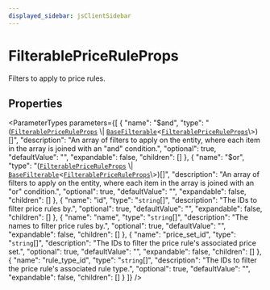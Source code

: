 ```yaml
---
displayed_sidebar: jsClientSidebar
---
```



# FilterablePriceRuleProps

Filters to apply to price rules.

## Properties

<ParameterTypes parameters={[
  {
    "name": "$and",
    "type": "([`FilterablePriceRuleProps`](internal.internal-1.PricingTypes.FilterablePriceRuleProps.mdx) \\| [`BaseFilterable`](../../DAL/interfaces/internal.internal-1.DAL.BaseFilterable.mdx)<[`FilterablePriceRuleProps`](internal.internal-1.PricingTypes.FilterablePriceRuleProps.mdx)\\>)[]",
    "description": "An array of filters to apply on the entity, where each item in the array is joined with an \"and\" condition.",
    "optional": true,
    "defaultValue": "",
    "expandable": false,
    "children": []
  },
  {
    "name": "$or",
    "type": "([`FilterablePriceRuleProps`](internal.internal-1.PricingTypes.FilterablePriceRuleProps.mdx) \\| [`BaseFilterable`](../../DAL/interfaces/internal.internal-1.DAL.BaseFilterable.mdx)<[`FilterablePriceRuleProps`](internal.internal-1.PricingTypes.FilterablePriceRuleProps.mdx)\\>)[]",
    "description": "An array of filters to apply on the entity, where each item in the array is joined with an \"or\" condition.",
    "optional": true,
    "defaultValue": "",
    "expandable": false,
    "children": []
  },
  {
    "name": "id",
    "type": "`string`[]",
    "description": "The IDs to filter price rules by.",
    "optional": true,
    "defaultValue": "",
    "expandable": false,
    "children": []
  },
  {
    "name": "name",
    "type": "`string`[]",
    "description": "The names to filter price rules by.",
    "optional": true,
    "defaultValue": "",
    "expandable": false,
    "children": []
  },
  {
    "name": "price_set_id",
    "type": "`string`[]",
    "description": "The IDs to filter the price rule's associated price set.",
    "optional": true,
    "defaultValue": "",
    "expandable": false,
    "children": []
  },
  {
    "name": "rule_type_id",
    "type": "`string`[]",
    "description": "The IDs to filter the price rule's associated rule type.",
    "optional": true,
    "defaultValue": "",
    "expandable": false,
    "children": []
  }
]} />
